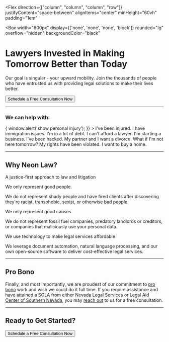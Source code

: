 
<PublicLayout>

<Seo title="Homepage" />

<Flex
  direction={["column", "column", "column", "row"]}
  justifyContent="space-between"
  alignItems="center"
  minHeight="60vh"
  padding="1em"
>

<Box
  width="600px"
  display={['none', 'none', 'none', 'block']}
  rounded="lg"
  overflow="hidden"
  backgroundColor="black"
></Box>

<Box padding="2em">

# Lawyers Invested in Making Tomorrow Better than Today

Our goal is singular - your upward mobility. Join the thousands of people who
have entrusted us with providing legal solutions to make their lives better.

<Button variantColor="teal">Schedule a Free Consultation Now</Button>

---

### We can help with:

<Grid templateColumns="repeat(5, 1fr)" gap={6}>
  <Box
    w="100%"
    onClick={() => {
      window.alert('show personal injury');
    }}
  >
    I've been injured.
  </Box>
  <Box w="100%">I have immigration issues.</Box>
  <Box w="100%">I'm in a lot of debt.</Box>
  <Box w="100%">I can't afford a lawyer.</Box>
  <Box w="100%">I'm starting a business.</Box>
  <Box w="100%">I've been hacked.</Box>
  <Box w="100%">My partner and I want a divorce.</Box>
  <Box w="100%">What if I'm not here tomorrow?</Box>
  <Box w="100%">My rights have been violated.</Box>
  <Box w="100%">I want to buy a home.</Box>
</Grid>

---

## Why Neon Law?

A justice-first approach to law and litigation

<Grid templateColumns="repeat(3, 1fr)" gap={6}>
  <Box w="100%">
We only represent good people.

We do not represent shady people and have fired clients after discovering
they're racist, transphobic, sexist, or otherwise bad people.

  </Box>
  <Box w="100%">
We only represent good causes

We do not represent fossil fuel companies, predatory landlords or
creditors, or companies that maliciously use your personal data.

  </Box>
  <Box w="100%">
We use technology to make legal services affordable

We leverage document automation, natural language processing, and our own
open-source software to deliver cost-effective legal services.

  </Box>
</Grid>

---

## Pro Bono

Finally, and most importantly, we are proudest of our commitment to [pro
bono](/pro-bono) work and wish we could do it full time. If you require
assistance and have attained a
[SOLA](http://www.lacsnpro_bono.org/wp-content/uploads/2019/12/SOLA-Process-Service-FAQ-2020.pdf)
from either [Nevada Legal Services](https://nlslaw.net) or [Legal Aid Center
of Southern Nevada](https://www.lacsn.org/), you may [reach out](/contact) to
us for a free consultation.

---

## Ready to Get Started?

<Button variantColor="teal">Schedule a Free Consultation Now</Button>

</Box>
</Flex>

</PublicLayout>
